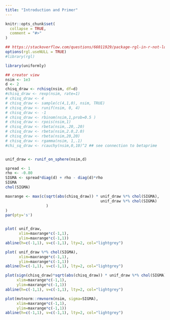 ```yaml
---
title: "Introduction and Primer"
---
```


```r
knitr::opts_chunk$set(
  collapse = TRUE,
  comment = "#>"
)

## https://stackoverflow.com/questions/66011929/package-rgl-in-r-not-loading-in-mac-os/66127391#66127391
options(rgl.useNULL = TRUE)
#library(rgl)

```

```r
library(uniformly)

## creator view
nsim <- 1e3
d <- 2
chisq_draw <- rchisq(nsim, df=d)
#chisq_draw <- rexp(nsim, rate=1)
# chisq_draw <- 4
# chisq_draw <- sample(c(4,1,0), nsim, TRUE)
# chisq_draw <- runif(nsim, 0, 4)
# chisq_draw <- -1
# chisq_draw <- rbinom(nsim,1,prob=0.5 )
# chisq_draw <- rpois(nsim,1)
# chisq_draw <- rbeta(nsim,.20,.20)
# chisq_draw <- rbeta(nsim,2.0,2.0)
# chisq_draw <- rbeta(nsim,20,20)
# chisq_draw <- rgamma(nsim, 1,.1)
#chi_sq_draw <- rcauchy(nsim,0,10)^2 ## see connection to betaprime


unif_draw <- runif_on_sphere(nsim,d)

spread <- 1
rho <- -0.80
SIGMA <- spread*diag(d) + rho - diag(d)*rho
SIGMA
chol(SIGMA)

maxrange <- max(c(sqrt(abs(chisq_draw)) * unif_draw %*% chol(SIGMA),
                                          unif_draw %*% chol(SIGMA)
                  )
)
par(pty='s')


plot( unif_draw, 
      xlim=maxrange*c(-1,1),
      ylim=maxrange*c(-1,1))
abline(h=c(-1,1), v=c(-1,1), lty=2, col="lightgrey")

plot( unif_draw %*% chol(SIGMA), 
      xlim=maxrange*c(-1,1),
      ylim=maxrange*c(-1,1))
abline(h=c(-1,1), v=c(-1,1), lty=2, col="lightgrey")

plot(sign(chisq_draw)*sqrt(abs(chisq_draw)) * unif_draw %*% chol(SIGMA), 
     xlim=maxrange*c(-1,1),
     ylim=maxrange*c(-1,1))
abline(h=c(-1,1), v=c(-1,1), lty=2, col="lightgrey")

plot(mvtnorm::rmvnorm(nsim, sigma=SIGMA),
     xlim=maxrange*c(-1,1),
     ylim=maxrange*c(-1,1))
abline(h=c(-1,1), v=c(-1,1), lty=2, col="lightgrey")



```
